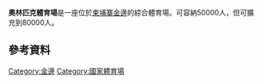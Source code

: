 {{Unreferenced|time=2020-06-22T01:33:27+00:00}}
{{Infobox stadium
| name                = 金邊國家奧林匹克體育場 <br> <small> Stade Olympique de Phnom Penh <small>
| nickname            = 
| logo_image          = 
| logo_caption        = 
| image               = 
| caption             = 
| fullname            = 金邊國家奧林匹克體育場
| former_names        =
| location            = [[柬埔寨|柬埔寨]][[金邊|金邊]]
| coordinates         = 
| broke_ground        = 1963
| built               = 
| opened              = 1964 
| renovated           = 
| expanded            = 
| closed              = 
| demolished          = 
| owner               = 
| operator            = 
| surface             = 
| scoreboard          = 
| estimated_cost      = 
| suites              = 
| architect           = [[旺莫利萬|旺莫利萬]]
| project_manager     = 
| structural engineer = 
| services engineer   = 
| general_contractor  = 
| main_contractors    = 
| capacity            = 50,000
| record_attendance   = 
| executive_suites    = 
| dimensions          = 
| acreage             = 
| tenants             = {{fb|Cambodia}} <br> [[柬埔寨足球聯賽|柬埔寨足球聯賽]]
}}
'''奧林匹克體育場'''是一座位於[[柬埔寨|柬埔寨]][[金邊|金邊]]的綜合體育場。可容納50000人，但可擴充到80000人。

==參考資料==
{{reflist}}
{{coord|11|33|30.1|N|104|54|43.5|E|type:landmark|display=title}}

[[Category:金邊|Category:金邊]]
[[Category:國家體育場|Category:國家體育場]]
{{cambodia-stub}}
{{gymnasium-stub}}